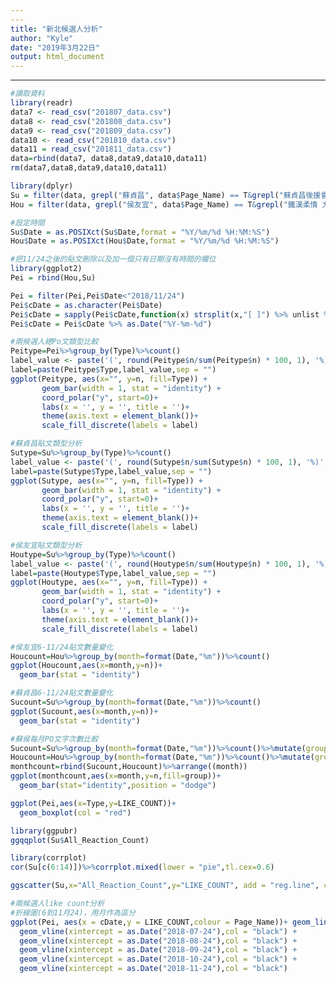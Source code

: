 ```yaml
---
---
title: "新北候選人分析"
author: "Kyle"
date: "2019年3月22日"
output: html_document
---
```

---

```r
#讀取資料
library(readr)
data7 <- read_csv("201807_data.csv")
data8 <- read_csv("201808_data.csv")
data9 <- read_csv("201809_data.csv")
data10 <- read_csv("201810_data.csv")
data11 = read_csv("201811_data.csv")
data=rbind(data7, data8,data9,data10,data11)
rm(data7,data8,data9,data10,data11)
```

```r
library(dplyr)
Su = filter(data, grepl("蘇貞昌", data$Page_Name) == T&grepl("蘇貞昌後援會", data$Page_Name) == F) 
Hou = filter(data, grepl("侯友宜", data$Page_Name) == T&grepl("鐵漢柔情 力挺侯友宜", data$Page_Name) == F) 


```

```r
#設定時間
Su$Date = as.POSIXct(Su$Date,format = "%Y/%m/%d %H:%M:%S")
Hou$Date = as.POSIXct(Hou$Date,format = "%Y/%m/%d %H:%M:%S")
```

```r
#把11/24之後的貼文刪除以及加一個只有日期沒有時間的欄位
library(ggplot2)
Pei = rbind(Hou,Su)

Pei = filter(Pei,Pei$Date<"2018/11/24")
Pei$cDate = as.character(Pei$Date)
Pei$cDate = sapply(Pei$cDate,function(x) strsplit(x,"[ ]") %>% unlist %>% .[1])
Pei$cDate = Pei$cDate %>% as.Date("%Y-%m-%d")
```



```r
#兩候選人總Po文類型比較
Peitype=Pei%>%group_by(Type)%>%count()
label_value <- paste('(', round(Peitype$n/sum(Peitype$n) * 100, 1), '%)', sep = '')
label=paste(Peitype$Type,label_value,sep = "")
ggplot(Peitype, aes(x="", y=n, fill=Type)) +
       geom_bar(width = 1, stat = "identity") +
       coord_polar("y", start=0)+
       labs(x = '', y = '', title = '')+
       theme(axis.text = element_blank())+
       scale_fill_discrete(labels = label)
```
```r
#蘇貞昌貼文類型分析
Sutype=Su%>%group_by(Type)%>%count()
label_value <- paste('(', round(Sutype$n/sum(Sutype$n) * 100, 1), '%)', sep = '')
label=paste(Sutype$Type,label_value,sep = "")
ggplot(Sutype, aes(x="", y=n, fill=Type)) +
       geom_bar(width = 1, stat = "identity") +
       coord_polar("y", start=0)+
       labs(x = '', y = '', title = '')+
       theme(axis.text = element_blank())+
       scale_fill_discrete(labels = label)
```

```r
#侯友宜貼文類型分析
Houtype=Su%>%group_by(Type)%>%count()
label_value <- paste('(', round(Houtype$n/sum(Houtype$n) * 100, 1), '%)', sep = '')
label=paste(Houtype$Type,label_value,sep = "")
ggplot(Houtype, aes(x="", y=n, fill=Type)) +
       geom_bar(width = 1, stat = "identity") +
       coord_polar("y", start=0)+
       labs(x = '', y = '', title = '')+
       theme(axis.text = element_blank())+
       scale_fill_discrete(labels = label)
```
```r
#侯友宜6-11/24貼文數量變化
Houcount=Hou%>%group_by(month=format(Date,"%m"))%>%count()
ggplot(Houcount,aes(x=month,y=n))+
  geom_bar(stat = "identity")
```
```r
#蘇貞昌6-11/24貼文數量變化
Sucount=Su%>%group_by(month=format(Date,"%m"))%>%count()
ggplot(Sucount,aes(x=month,y=n))+
  geom_bar(stat = "identity")
```

```r
#蘇侯每月PO文字次數比較
Sucount=Su%>%group_by(month=format(Date,"%m"))%>%count()%>%mutate(group="Su")
Houcount=Hou%>%group_by(month=format(Date,"%m"))%>%count()%>%mutate(group="Hou")
monthcount=rbind(Sucount,Houcount)%>%arrange((month))
ggplot(monthcount,aes(x=month,y=n,fill=group))+
  geom_bar(stat="identity",position = "dodge")
```


```r
ggplot(Pei,aes(x=Type,y=LIKE_COUNT))+
  geom_boxplot(col = "red")
```

```r
library(ggpubr)
ggqqplot(Su$All_Reaction_Count)
```

```r
library(corrplot)
cor(Su[c(6:14)])%>%corrplot.mixed(lower = "pie",tl.cex=0.6)
```


```r
ggscatter(Su,x="All_Reaction_Count",y="LIKE_COUNT", add = "reg.line", conf.int = TRUE,cor.coef = TRUE, cor.method = "pearson")
```

```r
#兩候選人like count分析
#折線圖(6到11月24)，用月作為區分
ggplot(Pei, aes(x = cDate,y = LIKE_COUNT,colour = Page_Name))+ geom_line()+
  geom_vline(xintercept = as.Date("2018-07-24"),col = "black") + 
  geom_vline(xintercept = as.Date("2018-08-24"),col = "black") +
  geom_vline(xintercept = as.Date("2018-09-24"),col = "black") +
  geom_vline(xintercept = as.Date("2018-10-24"),col = "black") +
  geom_vline(xintercept = as.Date("2018-11-24"),col = "black")
  
```

```r


```

